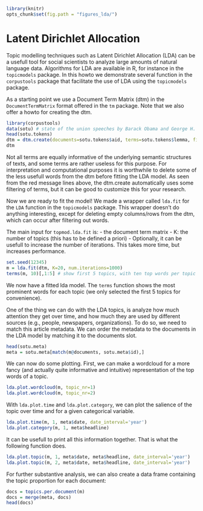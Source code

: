 ```r
library(knitr)
opts_chunk$set(fig.path = "figures_lda/")
```

Latent Dirichlet Allocation
========================================================

Topic modelling techniques such as Latent Dirichlet Allocation (LDA) can be a usefull tool for social scientists to analyze large amounts of natural language data. Algorithms for LDA are available in R, for instance in the `topicmodels` package. In this howto we demonstrate several function in the `corpustools` package that facilitate the use of LDA using the `topicmodels` package.

As a starting point we use a Document Term Matrix (dtm) in the `DocumentTermMatrix` format offered in the `tm` package. Note that we also offer a howto for creating the dtm. 

```r
library(corpustools)
data(sotu) # state of the union speeches by Barack Obama and George H. Bush.
head(sotu.tokens)
dtm = dtm.create(documents=sotu.tokens$aid, terms=sotu.tokens$lemma, filter=sotu.tokens$pos1 %in%  c('N','M','A'))
dtm
```

Not all terms are equally informative of the underlying semantic structures of texts, and some terms are rather useless for this purpose. For interpretation and computational purposes it is worthwhile to delete some of the less usefull words from the dtm before fitting the LDA model.  As seen from the red message lines above, the dtm.create automatically uses some filtering of terms, but it can be good to customize this for your research.

Now we are ready to fit the model! We made a wrapper called `lda.fit` for the `LDA` function in the `topicmodels` package. This wrapper doesn't do anything interesting, except for deleting empty columns/rows from the dtm, which can occur after filtering out words. 

The main input for `topmod.lda.fit` is:
- the document term matrix
- K: the number of topics (this has to be defined a priori)
- Optionally, it can be usefull to increase the number of iterations. This takes more time, but increases performance.

```r
set.seed(12345)
m = lda.fit(dtm, K=20, num.iterations=1000)
terms(m, 10)[,1:5] # show first 5 topics, with ten top words per topic
```

We now have a fitted lda model. The `terms` function shows the most prominent words for each topic (we only selected the first 5 topics for convenience). 

One of the thing we can do with the LDA topics, is analyze how much attention they get over time, and how much they are used by different sources (e.g., people, newspapers, organizations). To do so, we need to match this article metadata. We can order the metadata to the documents in the LDA model by matching it to the documents slot.

```r
head(sotu.meta)
meta = sotu.meta[match(m@documents, sotu.meta$id),]
```

We can now do some plotting. First, we can make a wordcloud for a more fancy (and actually quite informative and intuitive) representation of the top words of a topic.

```r
lda.plot.wordcloud(m, topic_nr=1)
lda.plot.wordcloud(m, topic_nr=2)
```

With `lda.plot.time` and `lda.plot.category`, we can plot the salience of the topic over time and for a given categorical variable.

```r
lda.plot.time(m, 1, meta$date, date_interval='year')
lda.plot.category(m, 1, meta$headline)
```

It can be usefull to print all this information together. That is what the following function does.

```r
lda.plot.topic(m, 1, meta$date, meta$headline, date_interval='year')
lda.plot.topic(m, 2, meta$date, meta$headline, date_interval='year')
```

For further substantive analysis, we can also create a data frame containing the topic proportion for each document:

```r
docs = topics.per.document(m)
docs = merge(meta, docs)
head(docs)
```